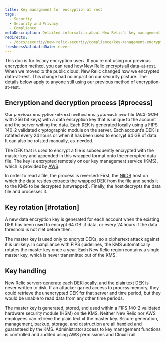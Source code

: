 ```yaml
---
title: Key management for encryption at rest
tags:
  - Security
  - Security and Privacy
  - Compliance
metaDescription: Detailed information about New Relic's key management process for data encryption at rest.
redirects:
  - /docs/security/new-relic-security/compliance/key-management-encryption-rest
freshnessValidatedDate: never
---
```


This doc is for legacy encryption users. If you’re not using our previous encryption method, you can read how New Relic [encrypts all data-at-rest](https://docs.newrelic.com/docs/security/security-privacy/compliance/data-encryption/). When we moved to the public cloud, New Relic changed how we encrypted data-at-rest. This change had no impact on our security posture. The details below apply to anyone still using our previous method of encryption-at-rest.

## Encryption and decryption process [#process]

Our previous  encryption-at-rest method encrypts each new file (AES-GCM with 256 bit keys) with a data encryption key that is unique to the account and the server writing the data. Each DEK is generated locally using a FIPS 140-2 validated cryptographic module on the server. Each account’s DEK is rotated every 24 hours or when it has been used to encrypt 64 GB of data. It can also be rotated manually, as-needed.

The DEK that is used to encrypt a file is subsequently encrypted with the master key and appended in this wrapped format onto the encrypted data file. The key is encrypted remotely on our key management service (KMS), which is provided by [AWS](https://aws.amazon.com/kms/).

In order to read a file, the process is reversed: First, the [NRDB](/docs/telemetry-data-platform/get-started/nrdb-horsepower-under-hood/) host on which the data resides extracts the wrapped DEK from the file and sends it to the KMS to be decrypted (unwrapped). Finally, the host decrypts the data file and processes it.

## Key rotation [#rotation]

A new data encryption key is generated for each account when the existing DEK has been used to encrypt 64 GB of data, or every 24 hours if the data threshold is not met before then.

The master key is used only to encrypt DEKs, so a ciphertext attack against it is unlikely. In compliance with FIPS guidelines, the KMS automatically rotates the master key once a year. Each New Relic region contains a single master key, which is never transmitted out of the KMS.

## Key handling

New Relic servers generate each DEK locally, and the plain text DEK is never written to disk. If an attacker gained access to process memory, they could retrieve the unencrypted DEK for that server and time period, but they would be unable to read data from any other time periods.

The master key is generated, stored, and used within a FIPS 140-2 validated hardware security module (HSM) on the KMS. Neither New Relic nor AWS employees can retrieve the plain text of the master key. Secure generation, management, backup, storage, and destruction are all handled and guaranteed by the KMS. Administrator access to key management functions is controlled and audited using AWS permissions and CloudTrail.
